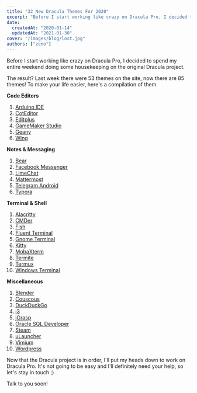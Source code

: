 ```yaml
---
title: "32 New Dracula Themes For 2020"
excerpt: "Before I start working like crazy on Dracula Pro, I decided to spend my entire weekend doing some housekeeping on the original Dracula project."
date:
  createdAt: "2020-01-14"
  updatedAt: "2021-01-30"
cover: "/images/blog/lost.jpg"
authors: ["zeno"]
---
```


Before I start working like crazy on Dracula Pro, I decided to spend my entire weekend doing some housekeeping on the original Dracula project.

The result? Last week there were 53 themes on the site, now there are 85 themes!
To make your life easier, here's a compilation of them.

**Code Editors**

1. [Arduino IDE](/arduino-ide)
2. [CotEditor](/coteditor)
3. [Editplus](/editplus)
4. [GameMaker Studio](/gamemaker-studio)
5. [Geany](/geany)
6. [Wing](/wing)

**Notes & Messaging**

1. [Bear](/bear)
2. [Facebook Messenger](/facebook-messenger)
3. [LimeChat](/limechat)
4. [Mattermost](/mattermost)
5. [Telegram Android](/telegram-android)
6. [Typora](/typora)

**Terminal & Shell**

1. [Alacritty](/alacritty)
2. [CMDer](/cmder)
3. [Fish](/fish)
4. [Fluent Terminal](/fluent-terminal)
5. [Gnome Terminal](/gnome-terminal)
6. [Kitty](/kitty)
7. [MobaXterm](/mobaxterm)
8. [Termite](/termite)
9. [Termux](/termux)
10. [Windows Terminal](/windows-terminal)

**Miscellaneous**

1. [Blender](/blender)
2. [Couscous](/couscous)
3. [DuckDuckGo](/duckduckgo)
4. [i3](/i3)
5. [jGrasp](/jgrasp)
6. [Oracle SQL Developer](/oracle-sql-developer)
7. [Steam](/steam)
8. [uLauncher](/ulauncher)
9. [Vimium](/vimium)
10. [Wordpress](/wordpress)

Now that the Dracula project is in order, I'll put my heads down to work on Dracula Pro.
It's not going to be easy and I'll definitely need your help, so let's stay in touch ;)

Talk to you soon!
